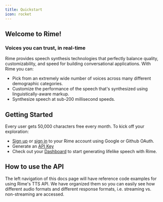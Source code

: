 ```yaml
---
title: Quickstart
icon: rocket
---
```


## Welcome to Rime!
### Voices you can trust, in real-time

Rime provides speech synthesis technologies that perfectly balance quality, customizability, and speed for building conversational applications. With Rime you can:
- Pick from an extremely wide number of voices across many different demographic categories.
- Customize the performance of the speech that's synthesized using linguistically-aware markup.
- Synthesize speech at sub-200 millisecond speeds.

## Getting Started

Every user gets 50,000 characters free every month. To kick off your exploration:
- [Sign up](https://rime.ai/signup) or [sign in](https://rime.ai/login) to your Rime account using Google or Github OAuth.
- Generate an [API Key](https://rime.ai/dashboard/tokens)
- Check out your [Dashboard](https://rime.ai/dashboard) to start generating lifelike speech with Rime.

## How to use the API

The left navigation of this docs page will have reference code examples for using Rime's TTS API. We have organized them so you can easily see how different audio formats and different response formats, i.e. streaming vs. non-streaming are accessed.